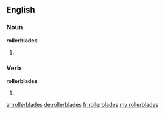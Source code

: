==English==

===Noun===
'''rollerblades'''

# {{plural of|rollerblade}}

===Verb===
'''rollerblades'''

# {{en-third-person singular of|rollerblade}}

[[ar:rollerblades]]
[[de:rollerblades]]
[[fr:rollerblades]]
[[my:rollerblades]]